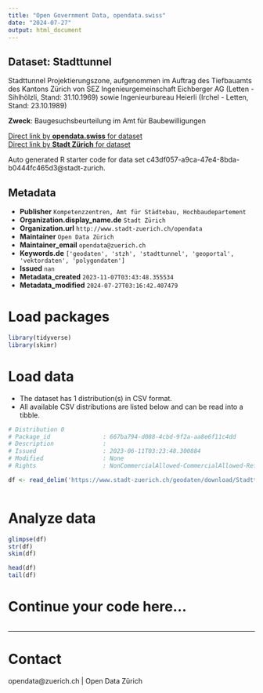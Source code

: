 ```yaml
---
title: "Open Government Data, opendata.swiss"
date: "2024-07-27"
output: html_document
---
```


## Dataset: Stadttunnel

Stadttunnel Projektierungszone, aufgenommen im Auftrag des Tiefbauamts des Kantons Zürich von SEZ Ingenieurgemeinschaft Eichberger AG (Letten - Sihlhölzli, Stand: 31.10.1969) sowie Ingenieurbureau Heierli (Irchel - Letten, Stand: 23.10.1989)

**Zweck**: Baugesuchsbeurteilung im Amt für Baubewilligungen

[Direct link by **opendata.swiss** for dataset](https://opendata.swiss/de/dataset/stadttunnel)<br>
[Direct link by **Stadt Zürich** for dataset](https://data.stadt-zuerich.ch/dataset/geo_stadttunnel)

Auto generated R starter code for data set c43df057-a9ca-47e4-8bda-b0444fc465d3@stadt-zurich.

## Metadata

- **Publisher** `Kompetenzzentren, Amt für Städtebau, Hochbaudepartement`
- **Organization.display_name.de** `Stadt Zürich`
- **Organization.url** `http://www.stadt-zuerich.ch/opendata`
- **Maintainer** `Open Data Zürich`
- **Maintainer_email** `opendata@zuerich.ch`
- **Keywords.de** `['geodaten', 'stzh', 'stadttunnel', 'geoportal', 'vektordaten', 'polygondaten']`
- **Issued** `nan`
- **Metadata_created** `2023-11-07T03:43:48.355534`
- **Metadata_modified** `2024-07-27T03:16:42.407479`


# Load packages

```r

library(tidyverse)
library(skimr)

```

# Load data

-   The dataset has 1 distribution(s) in CSV format.
-   All available CSV distributions are listed below and can be read into a tibble.

```r

# Distribution 0
# Package_id               : 667ba794-d088-4cbd-9f2a-aa8e6f11c4dd
# Description              : 
# Issued                   : 2023-06-11T03:23:48.300884
# Modified                 : None
# Rights                   : NonCommercialAllowed-CommercialAllowed-ReferenceNotRequired

df <- read_delim('https://www.stadt-zuerich.ch/geodaten/download/Stadttunnel?format=10008')



```

# Analyze data

```r

glimpse(df)
str(df)
skim(df)

head(df)
tail(df)

```

# Continue your code here...

```r

```

------------------------------------------------------------------------

# Contact

opendata@zuerich.ch | Open Data Zürich

